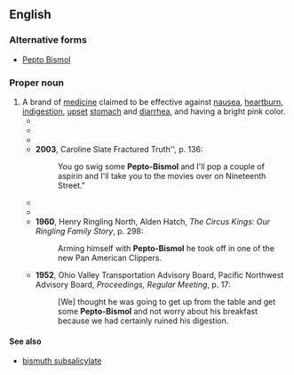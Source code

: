 {{also|Pepto Bismol}}
==English==

===Alternative forms===
* [[Pepto Bismol]]

===Proper noun===
{{en-proper noun}}

# A brand of [[medicine]] claimed to be effective against [[nausea]], [[heartburn]], [[indigestion]], [[upset]] [[stomach]] and [[diarrhea]], and having a bright pink color.
#* {{quote-text|lang=en|year=2003|author=Lani Robson Remender|title=Casino to Die For: The Hunt for Tears of the Sun|page=224|passage=See all those '''Pepto-Bismol''' colored housing developments to your right. They're cluttering up this beautiful section of the Sonoran Desert.}}
#* {{quote-text|lang=en|year=2007|author=Jude Barnes|title=Missing The Laughter|page=39|passage=The worst part was the bathroom. He insisted I paint it '''Pepto-Bismal''' {{SIC}} pink. His tastes could be extreme, but it was his bathroom. I still can't chug Pepto-Bismol, though.}}
#* {{quote-text|lang=en|year=2004|author=Wendy Etherington|title=If The Stiletto Fits...|page=127|passage=Just before he'd slipped into a coma, he'd had the strong urge to run to a pharmacy and slug down some '''Pepto-Bismol'''.}}
#* '''2003''', Caroline Slate Fractured Truth'', p. 136:
#*: You go swig some '''Pepto-Bismol''' and I'll pop a couple of aspirin and I'll take you to the movies over on Nineteenth Street."
#* {{quote-text|lang=en|year=1998|author=Susan Isaacs|title=Red, White, and Blue|page=246|passage=To Nicki, who was wearing the mini-est of minidresses, barely more than a ruffle of '''Pepto-Bismol''' pink.}}
#* {{quote-text|lang=en|year=1991|author={{w|Stephen King}}|title={{w|The Stand}}|page=408|passage=He would get some '''Pepto-Bismol''' and force Tom to drink it when he woke up, whether Tom wanted to or not.}}
#* '''1960''', Henry Ringling North, Alden Hatch, ''The Circus Kings: Our Ringling Family Story'', p. 298:
#*: Arming himself with '''Pepto-Bismol''' he took off in one of the new Pan American Clippers.
#* '''1952''', Ohio Valley Transportation Advisory Board, Pacific Northwest Advisory Board, ''Proceedings, Regular Meeting'', p. 17:
#*: [We] thought he was going to get up from the table and get some '''Pepto-Bismol''' and not worry about his breakfast because we had certainly ruined his digestion.

====See also====
* [[bismuth subsalicylate]]